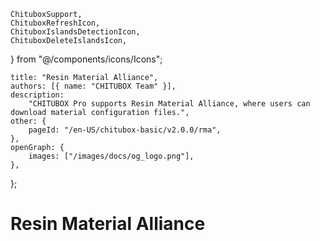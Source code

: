 	ChituboxSupport,
	ChituboxRefreshIcon,
	ChituboxIslandsDetectionIcon,
	ChituboxDeleteIslandsIcon,
} from "@/components/icons/Icons";

	title: "Resin Material Alliance",
	authors: [{ name: "CHITUBOX Team" }],
	description:
		"CHITUBOX Pro supports Resin Material Alliance, where users can download material configuration files.",
	other: {
		pageId: "/en-US/chitubox-basic/v2.0.0/rma",
	},
	openGraph: {
		images: ["/images/docs/og_logo.png"],
	},
};

# Resin Material Alliance
